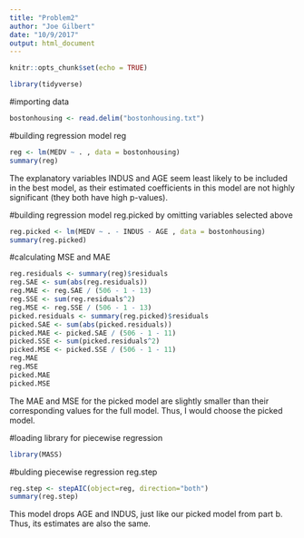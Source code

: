 ```yaml
---
title: "Problem2"
author: "Joe Gilbert"
date: "10/9/2017"
output: html_document
---
```


```r
knitr::opts_chunk$set(echo = TRUE)
```

```r
library(tidyverse)
```

#importing data
```r
bostonhousing <- read.delim("bostonhousing.txt")
```

#building regression model reg
```r
reg <- lm(MEDV ~ . , data = bostonhousing)
summary(reg)
```
The explanatory variables INDUS and AGE seem least likely to be included in the best model, as their estimated coefficients in this model are not highly significant (they both have high p-values).

#building regression model reg.picked by omitting variables selected above
```r
reg.picked <- lm(MEDV ~ . - INDUS - AGE , data = bostonhousing)
summary(reg.picked)
```

#calculating MSE and MAE
```r
reg.residuals <- summary(reg)$residuals
reg.SAE <- sum(abs(reg.residuals))
reg.MAE <- reg.SAE / (506 - 1 - 13)
reg.SSE <- sum(reg.residuals^2)
reg.MSE <- reg.SSE / (506 - 1 - 13)
picked.residuals <- summary(reg.picked)$residuals
picked.SAE <- sum(abs(picked.residuals))
picked.MAE <- picked.SAE / (506 - 1 - 11)
picked.SSE <- sum(picked.residuals^2)
picked.MSE <- picked.SSE / (506 - 1 - 11)
reg.MAE
reg.MSE
picked.MAE
picked.MSE
```
The MAE and MSE for the picked model are slightly smaller than their corresponding values for the full model. Thus, I would choose the picked model.

#loading library for piecewise regression
```r
library(MASS)
```

#bulding piecewise regression reg.step
```r
reg.step <- stepAIC(object=reg, direction="both")
summary(reg.step)
```
This model drops AGE and INDUS, just like our picked model from part b. Thus, its estimates are also the same.

